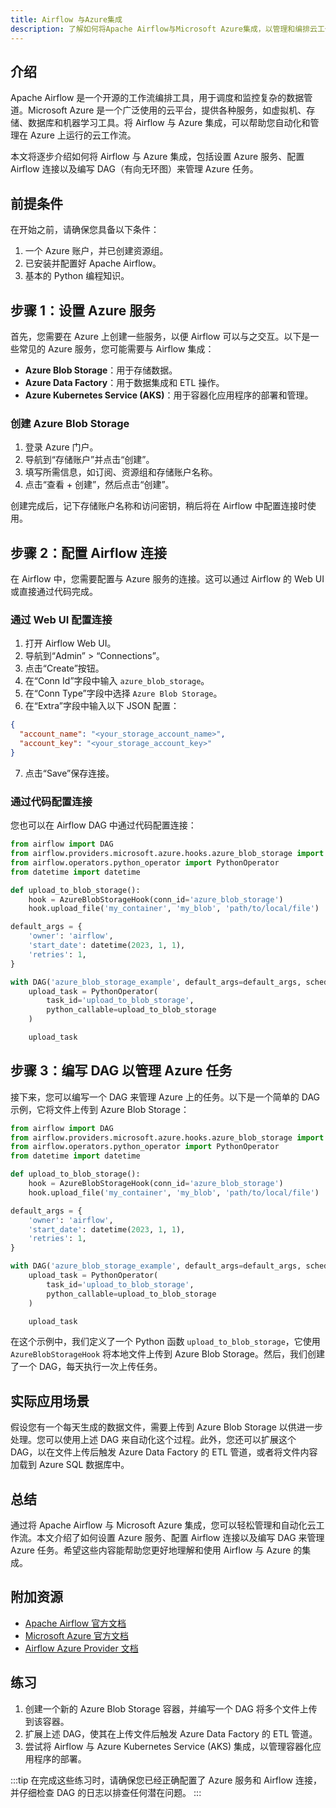 ```yaml
---
title: Airflow 与Azure集成
description: 了解如何将Apache Airflow与Microsoft Azure集成，以管理和编排云工作流。本文适合初学者，包含详细的步骤、代码示例和实际应用场景。
---
```


## 介绍

Apache Airflow 是一个开源的工作流编排工具，用于调度和监控复杂的数据管道。Microsoft Azure 是一个广泛使用的云平台，提供各种服务，如虚拟机、存储、数据库和机器学习工具。将 Airflow 与 Azure 集成，可以帮助您自动化和管理在 Azure 上运行的云工作流。

本文将逐步介绍如何将 Airflow 与 Azure 集成，包括设置 Azure 服务、配置 Airflow 连接以及编写 DAG（有向无环图）来管理 Azure 任务。

## 前提条件

在开始之前，请确保您具备以下条件：

1. 一个 Azure 账户，并已创建资源组。
2. 已安装并配置好 Apache Airflow。
3. 基本的 Python 编程知识。

## 步骤 1：设置 Azure 服务

首先，您需要在 Azure 上创建一些服务，以便 Airflow 可以与之交互。以下是一些常见的 Azure 服务，您可能需要与 Airflow 集成：

- **Azure Blob Storage**：用于存储数据。
- **Azure Data Factory**：用于数据集成和 ETL 操作。
- **Azure Kubernetes Service (AKS)**：用于容器化应用程序的部署和管理。

### 创建 Azure Blob Storage

1. 登录 Azure 门户。
2. 导航到“存储账户”并点击“创建”。
3. 填写所需信息，如订阅、资源组和存储账户名称。
4. 点击“查看 + 创建”，然后点击“创建”。

创建完成后，记下存储账户名称和访问密钥，稍后将在 Airflow 中配置连接时使用。

## 步骤 2：配置 Airflow 连接

在 Airflow 中，您需要配置与 Azure 服务的连接。这可以通过 Airflow 的 Web UI 或直接通过代码完成。

### 通过 Web UI 配置连接

1. 打开 Airflow Web UI。
2. 导航到“Admin” > “Connections”。
3. 点击“Create”按钮。
4. 在“Conn Id”字段中输入 `azure_blob_storage`。
5. 在“Conn Type”字段中选择 `Azure Blob Storage`。
6. 在“Extra”字段中输入以下 JSON 配置：

```json
{
  "account_name": "<your_storage_account_name>",
  "account_key": "<your_storage_account_key>"
}
```

7. 点击“Save”保存连接。

### 通过代码配置连接

您也可以在 Airflow DAG 中通过代码配置连接：

```python
from airflow import DAG
from airflow.providers.microsoft.azure.hooks.azure_blob_storage import AzureBlobStorageHook
from airflow.operators.python_operator import PythonOperator
from datetime import datetime

def upload_to_blob_storage():
    hook = AzureBlobStorageHook(conn_id='azure_blob_storage')
    hook.upload_file('my_container', 'my_blob', 'path/to/local/file')

default_args = {
    'owner': 'airflow',
    'start_date': datetime(2023, 1, 1),
    'retries': 1,
}

with DAG('azure_blob_storage_example', default_args=default_args, schedule_interval='@daily') as dag:
    upload_task = PythonOperator(
        task_id='upload_to_blob_storage',
        python_callable=upload_to_blob_storage
    )

    upload_task
```

## 步骤 3：编写 DAG 以管理 Azure 任务

接下来，您可以编写一个 DAG 来管理 Azure 上的任务。以下是一个简单的 DAG 示例，它将文件上传到 Azure Blob Storage：

```python
from airflow import DAG
from airflow.providers.microsoft.azure.hooks.azure_blob_storage import AzureBlobStorageHook
from airflow.operators.python_operator import PythonOperator
from datetime import datetime

def upload_to_blob_storage():
    hook = AzureBlobStorageHook(conn_id='azure_blob_storage')
    hook.upload_file('my_container', 'my_blob', 'path/to/local/file')

default_args = {
    'owner': 'airflow',
    'start_date': datetime(2023, 1, 1),
    'retries': 1,
}

with DAG('azure_blob_storage_example', default_args=default_args, schedule_interval='@daily') as dag:
    upload_task = PythonOperator(
        task_id='upload_to_blob_storage',
        python_callable=upload_to_blob_storage
    )

    upload_task
```

在这个示例中，我们定义了一个 Python 函数 `upload_to_blob_storage`，它使用 `AzureBlobStorageHook` 将本地文件上传到 Azure Blob Storage。然后，我们创建了一个 DAG，每天执行一次上传任务。

## 实际应用场景

假设您有一个每天生成的数据文件，需要上传到 Azure Blob Storage 以供进一步处理。您可以使用上述 DAG 来自动化这个过程。此外，您还可以扩展这个 DAG，以在文件上传后触发 Azure Data Factory 的 ETL 管道，或者将文件内容加载到 Azure SQL 数据库中。

## 总结

通过将 Apache Airflow 与 Microsoft Azure 集成，您可以轻松管理和自动化云工作流。本文介绍了如何设置 Azure 服务、配置 Airflow 连接以及编写 DAG 来管理 Azure 任务。希望这些内容能帮助您更好地理解和使用 Airflow 与 Azure 的集成。

## 附加资源

- [Apache Airflow 官方文档](https://airflow.apache.org/docs/)
- [Microsoft Azure 官方文档](https://docs.microsoft.com/en-us/azure/)
- [Airflow Azure Provider 文档](https://airflow.apache.org/docs/apache-airflow-providers-microsoft-azure/stable/index.html)

## 练习

1. 创建一个新的 Azure Blob Storage 容器，并编写一个 DAG 将多个文件上传到该容器。
2. 扩展上述 DAG，使其在上传文件后触发 Azure Data Factory 的 ETL 管道。
3. 尝试将 Airflow 与 Azure Kubernetes Service (AKS) 集成，以管理容器化应用程序的部署。

:::tip
在完成这些练习时，请确保您已经正确配置了 Azure 服务和 Airflow 连接，并仔细检查 DAG 的日志以排查任何潜在问题。
:::
